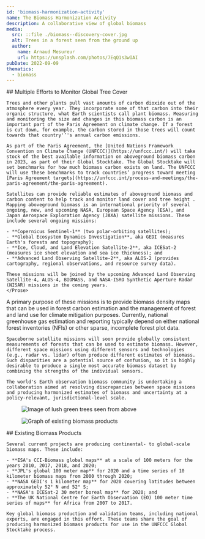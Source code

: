 ```yaml
---
id: 'biomass-harmonization-activity'
name: The Biomass Harmonization Activity
description: A collaborative view of global biomass
media:
  src: ::file ./biomass--discovery-cover.jpg
  alt: Trees in a forest seen from the ground up
  author:
    name: Arnaud Mesureur
    url: https://unsplash.com/photos/7EqQ1s3wIAI
pubDate: 2022-09-09
thematics:
  - biomass
---
```


<Block>
  <Prose>
    ## Multiple Efforts to Monitor Global Tree Cover

    Trees and other plants pull vast amounts of carbon dioxide out of the atmosphere every year. They incorporate some of that carbon into their organic structure, what Earth scientists call plant biomass. Measuring and monitoring the size and changes in this biomass carbon is an important part of the Paris Agreement on climate change. If a forest is cut down, for example, the carbon stored in those trees will count towards that country'’'s annual carbon emissions.  
    
    As part of the Paris Agreement, the [United Nations Framework Convention on Climate Change (UNFCCC)](https://unfccc.int/) will take stock of the best available information on aboveground biomass carbon in 2023, as part of their Global Stocktake. The Global Stocktake will set benchmarks for how much biomass carbon exists on land. The UNFCCC will use these benchmarks to track countries’ progress toward meeting [Paris Agreement targets](https://unfccc.int/process-and-meetings/the-paris-agreement/the-paris-agreement).  
    
    Satellites can provide reliable estimates of aboveground biomass and carbon content to help track and monitor land cover and tree height . Mapping aboveground biomass is an international priority of several ongoing, new, and upcoming NASA, European Space Agency (ESA), and Japan Aerospace Exploration Agency (JAXA) satellite missions. These include several ongoing missions:

    - **Copernicus Sentinel-1** (two polar-orbiting satellites);
    - **Global Ecosystem Dynamics Investigation**, aka GEDI (measures Earth's forests and topography);
    - **Ice, Cloud, and Land Elevation Satellite-2**, aka ICESat-2 (measures ice sheet elevation and sea ice thickness); and
    - **Advanced Land Observing Satellite-2**, aka ALOS-2 (provides cartography, regional observations, and resource survey data).

    These missions will be joined by the upcoming Advanced Land Observing Satellite-4, ALOS-4, BIOMASS, and NASA-ISRO Synthetic Aperture Radar (NISAR) missions in the coming years.
    </Prose>
</Block>

<Block>
  <Prose>
    A primary purpose of these missions is to provide biomass density maps that can be used in forest carbon estimation and the management of forest and land use for climate mitigation purposes. Currently, national greenhouse gas estimation and reporting typically depend on either national forest inventories (NFIs) or other sparse, incomplete forest plot data.  
    
    Spaceborne satellite missions will soon provide globally consistent measurements of forests that can be used to estimate biomass. However, different space missions using different sensors and technologies (e.g., radar vs. lidar) often produce different estimates of biomass. Such disparities are a potential source of confusion, so it is highly desirable to produce a single most accurate biomass dataset by combining the strengths of the individual sensors.  
    
    The world's Earth observation biomass community is undertaking a collaboration aimed at resolving discrepancies between space missions and producing harmonized estimates of biomass and uncertainty at a policy-relevant, jurisdictional-level scale.
  </Prose>
  <Figure>
    <Image
      src={new URL('./biomass-trees.jpg', import.meta.url).href}
      alt='Image of lush green trees seen from above'
    />
  </Figure>
</Block>

<Block>
  <Figure>
    <Image
      src={new URL('./biomass-products.png', import.meta.url).href}
      alt='Graph of existing biomass products'
    />
  </Figure>
  <Prose>
    ## Existing Biomass Products
 
    Several current projects are producing continental- to global-scale biomass maps. These include:
    
    - **ESA's CCI-Biomass global maps** at a scale of 100 meters for the years 2010, 2017, 2018, and 2020;
    - **JPL's global 100 meter map** for 2020 and a time series of 10 kilometer biomass maps from 2000 through 2020;
    - **NASA GEDI's 1 kilometer map** for 2020 covering latitudes between approximately 52° N and 52° S;
    - **NASA's ICESat-2 30 meter boreal map** for 2020; and
    - **The UK National Centre for Earth Observation (EO) 100 meter time series of maps** for Africa from 2007 to 2017.
    
    Key global biomass production and validation teams, including national experts, are engaged in this effort. These teams share the goal of producing harmonized biomass products for use in the UNFCCC Global Stocktake process.
  </Prose>
</Block>
